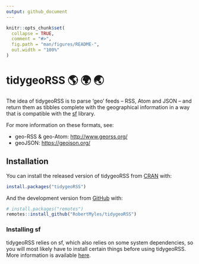 ```yaml
---
output: github_document
---
```


<!-- README.md is generated from README.Rmd. Please edit that file -->

```r
knitr::opts_chunk$set(
  collapse = TRUE,
  comment = "#>",
  fig.path = "man/figures/README-",
  out.width = "100%"
)
```

# tidygeoRSS 🌎 🌍 🌏

<!-- badges: start -->
<!-- badges: end -->

The idea of tidygeoRSS is to parse 'geo' feeds -- RSS, Atom and JSON -- and return them as tibbles complete with the geographical information in a way that is compatible with the [sf](https://r-spatial.github.io/sf/articles/sf1.html) library. 

For more information on these formats, see: 

- geo-RSS & geo-Atom: [http://www.georss.org/](http://www.georss.org/)  
- geoJSON: [https://geojson.org/](https://geojson.org/)

## Installation

You can install the released version of tidygeoRSS from [CRAN](https://CRAN.R-project.org) with:

``` r
install.packages("tidygeoRSS")
```

And the development version from [GitHub](https://github.com/) with:

```r
# install.packages("remotes")
remotes::install_github("RobertMyles/tidygeoRSS")
```

### Installing sf

tidygeoRSS relies on sf, which also relies on some system dependencies, so you will most likely have to install certain things before using tidygeoRSS. More information is available [here](https://r-spatial.github.io/sf/index.html#installing). 


